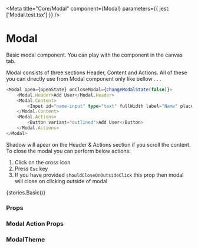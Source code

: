 
<Meta title="Core/Modal" component={Modal} parameters={{ jest: ['Modal.test.tsx'] }} />

# Modal

Basic modal component. You can play with the component in the canvas tab.

Modal consists of three sections Header, Content and Actions. All of these you can directly use from Modal component only like bellow . . .

```typescript
<Modal open={openState} onCloseModal={changeModalState(false)}>
    <Modal.Header>Add User</Modal.Header>
    <Modal.Content>
        <Input id="name-input" type="text" fullWidth label="Name" placeholder="Enter your Name" />
    </Modal.Content>
    <Modal.Actions>
        <Button variant="outlined">Add User</Button>
    </Modal.Actions>
</Modal>
```

Shadow will apear on the Header & Actions section if you scroll the content.
To close the modal you can perform below actions:

1. Click on the cross icon
2. Press `Esc` key
3. If you have provided `shouldCloseOnOutsideClick` this prop then modal will close on clicking outside of modal

<Preview withToolbar>
    <Story name="Modal">{stories.Basic()}</Story>
</Preview>

### Props

<Props of={Modal} />

### Modal Action Props

<Props of={stories.ModalActionProps} />

### ModalTheme

<Props of={stories.ThemeInterface} />
